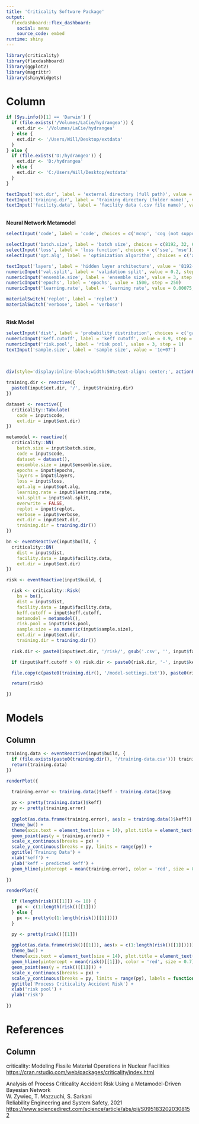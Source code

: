 ```yaml
---
title: 'Criticality Software Package'
output:
  flexdashboard::flex_dashboard:
    social: menu
    source_code: embed
runtime: shiny
---
```


```r

library(criticality)
library(flexdashboard)
library(ggplot2)
library(magrittr)
library(shinyWidgets)

```

Column {.sidebar}
=======================================================================

```r

if (Sys.info()[1] == 'Darwin') {
  if (file.exists('/Volumes/LaCie/hydrangea')) {
    ext.dir <- '/Volumes/LaCie/hydrangea'
  } else {
    ext.dir <- '/Users/Will/Desktop/extdata'
  }
} else {
  if (file.exists('D:/hydrangea')) {
    ext.dir <- 'D:/hydrangea'
  } else {
    ext.dir <- 'C:/Users/Will/Desktop/extdata'
  }
}

textInput('ext.dir', label = 'external directory (full path)', value = ext.dir)
textInput('training.dir', label = 'training directory (folder name)', value = 'test')
textInput('facility.data', label = 'facility data (.csv file name)', value = 'b332.csv')

```

<br><b>Neural Network Metamodel</b>

```r

selectInput('code', label = 'code', choices = c('mcnp', 'cog (not supported)'))

selectInput('batch.size', label = 'batch size', choices = c(8192, 32, 64, 128, 245, 512, 1024, 2048, 4096))
selectInput('loss', label = 'loss function', choices = c('sse', 'mse'))
selectInput('opt.alg', label = 'optimization algorithm', choices = c('adamax', 'adadelta', 'adagrad', 'adam', 'nadam', 'rmsprop'))

textInput('layers', label = 'hidden layer architecture', value = '8192-256-256-256-256-16')
numericInput('val.split', label = 'validation split', value = 0.2, step = 0.1)
numericInput('ensemble.size', label = 'ensemble size', value = 3, step = 1)
numericInput('epochs', label = 'epochs', value = 1500, step = 250)
numericInput('learning.rate', label = 'learning rate', value = 0.00075, step = 0.00025)

materialSwitch('replot', label = 'replot')
materialSwitch('verbose', label = 'verbose')

```

<br><b>Risk Model</b>

```r

selectInput('dist', label = 'probability distribution', choices = c('gamma', 'gev', 'normal', 'log-normal', 'weibull'))
numericInput('keff.cutoff', label = 'keff cutoff', value = 0.9, step = 0.1)
numericInput('risk.pool', label = 'risk pool', value = 3, step = 1)
textInput('sample.size', label = 'sample size', value = '1e+07')

```

<br><p>

```r

div(style='display:inline-block;width:50%;text-align: center;', actionButton('build', 'Build Models'))

```

</p>

```r

training.dir <- reactive({
  paste0(input$ext.dir, '/', input$training.dir)
})

dataset <- reactive({
  criticality::Tabulate(
    code = input$code,
    ext.dir = input$ext.dir)
})

metamodel <- reactive({
  criticality::NN(
    batch.size = input$batch.size,
    code = input$code,
    dataset = dataset(),
    ensemble.size = input$ensemble.size,
    epochs = input$epochs,
    layers = input$layers,
    loss = input$loss,
    opt.alg = input$opt.alg,
    learning.rate = input$learning.rate,
    val.split = input$val.split,
    overwrite = FALSE,
    replot = input$replot,
    verbose = input$verbose,
    ext.dir = input$ext.dir,
    training.dir = training.dir())
})

bn <- eventReactive(input$build, {
  criticality::BN(
    dist = input$dist,
    facility.data = input$facility.data,
    ext.dir = input$ext.dir)
})

risk <- eventReactive(input$build, {

  risk <- criticality::Risk(
    bn = bn(),
    dist = input$dist,
    facility.data = input$facility.data,
    keff.cutoff = input$keff.cutoff,
    metamodel = metamodel(),
    risk.pool = input$risk.pool,
    sample.size = as.numeric(input$sample.size),
    ext.dir = input$ext.dir,
    training.dir = training.dir())
  
  risk.dir <- paste0(input$ext.dir, '/risk/', gsub('.csv', '', input$facility.data), '-', input$dist, '-', formatC(input$sample.size, format = 'e', digits = 0))

  if (input$keff.cutoff > 0) risk.dir <- paste0(risk.dir, '-', input$keff.cutoff)

  file.copy(c(paste0(training.dir(), '/model-settings.txt')), paste0(risk.dir, '/model-settings.txt'))

  return(risk)

})

```

Models
=======================================================================

Column
-----------------------------------------------------------------------

```r

training.data <- eventReactive(input$build, {
  if (file.exists(paste0(training.dir(), '/training-data.csv'))) training.data <- utils::read.csv(paste0(training.dir(), '/training-data.csv'), fileEncoding = 'UTF-8-BOM')
  return(training.data)
})

renderPlot({

  training.error <- training.data()$keff - training.data()$avg
  
  px <- pretty(training.data()$keff)
  py <- pretty(training.error)
  
  ggplot(as.data.frame(training.error), aes(x = training.data()$keff)) +
  theme_bw() +
  theme(axis.text = element_text(size = 14), plot.title = element_text(size = 14, face = 'bold', hjust = 0.5), text = element_text(size = 14)) +
  geom_point(aes(y = training.error)) +
  scale_x_continuous(breaks = px) +
  scale_y_continuous(breaks = py, limits = range(py)) +
  ggtitle('Training Data') +
  xlab('keff') +
  ylab('keff - predicted keff') +
  geom_hline(yintercept = mean(training.error), color = 'red', size = 0.7)
  
})

renderPlot({

  if (length(risk()[[1]]) <= 10) {
    px <- c(1:length(risk()[[1]])) 
  } else {
    px <- pretty(c(1:length(risk()[[1]])))
  }

  py <- pretty(risk()[[1]])
  
  ggplot(as.data.frame(risk()[[1]]), aes(x = c(1:length(risk()[[1]])))) +
  theme_bw() +
  theme(axis.text = element_text(size = 14), plot.title = element_text(size = 14, face = 'bold', hjust = 0.5), text = element_text(size = 14)) +
  geom_hline(yintercept = mean(risk()[[1]]), color = 'red', size = 0.7) +
  geom_point(aes(y = risk()[[1]])) +
  scale_x_continuous(breaks = px) +
  scale_y_continuous(breaks = py, limits = range(py), labels = function(x) format(x, scientific = TRUE)) +
  ggtitle('Process Criticality Accident Risk') +
  xlab('risk pool') +
  ylab('risk')
  
})

```

References
=======================================================================

Column
-----------------------------------------------------------------------

criticality: Modeling Fissile Material Operations in Nuclear Facilities
<br>
[https://cran.rstudio.com/web/packages/criticality/index.html](https://cran.rstudio.com/web/packages/criticality/index.html)
<br>

Analysis of Process Criticality Accident Risk Using a Metamodel-Driven Bayesian Network
<br>
W. Zywiec, T. Mazzuchi, S. Sarkani
<br>
Reliability Engineering and System Safety, 2021
<br>
[https://www.sciencedirect.com/science/article/abs/pii/S0951832020308152](https://www.sciencedirect.com/science/article/abs/pii/S0951832020308152)
